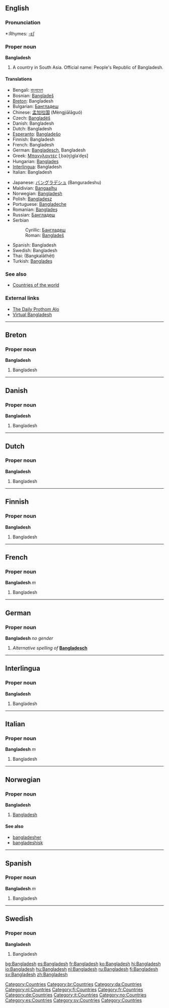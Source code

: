 ==English==

===Pronunciation===
*:Rhymes: [[Rhymes:English:-ɛʃ|-ɛʃ]]

===Proper noun===
'''Bangladesh'''

#A country in South Asia. Official name: People's Republic of Bangladesh.

====Translations====
{{top}}
*Bengali: [[বাংলাদেশ]]
*Bosnian: [[Bangladeš#Bosnian|Bangladeš]] {{m}}
*[[Breton]]: Bangladesh
*Bulgarian: [[Бангладеш]]
*Chinese: [[孟加拉国]] (Mèngjiālāguó)
*Czech: [[Bangladéš]]
*Danish: Bangladesh
*Dutch: Bangladesh
*[[Esperanto]]: [[Bangladeŝo]]
*Finnish: Bangladesh
*French: Bangladesh {{m}}
*German: [[Bangladesch]], Bangladesh
*Greek: [[Μπαγγλαντές]] [ˌba(ŋ)ɡlaˈde̞s] {{n}}
*Hungarian: [[Banglades]]
*[[Interlingua]]: Bangladesh
*Italian: Bangladesh {{m}}
{{mid}}
*Japanese: [[バングラデシュ]] (Banguradeshu)
*Maldivian: [[Bangaalhu]]
*Norwegian: [[#Norwegian|Bangladesh]]
*Polish: [[Bangladesz]] {{m}}
*Portuguese: [[Bangladeche]]
*Romanian: [[Bangladeş#Romanian|Bangladeş]] {{n}}
*Russian: [[Бангладеш#Russian|Бангладеш]] {{m}}
*Serbian
*:Cyrillic: [[Бангладеш#Serbian|Бангладеш]] {{m}}
*:Roman: [[Bangladeš#Serbian|Bangladeš]] {{m}}
*Spanish: Bangladesh {{m}}
*Swedish: Bangladesh
*Thai: {{THchar|[[บังกลาเทศ]]}} (Bangkalāthēt)
*Turkish: [[Bangladeş#Turkish|Bangladeş]]
{{bottom}}

===See also===
*[[Countries of the world]]
===External links===
*[http://www.prothom-alo.net The Daily Prothom Alo]
*[http://www.virtualbangladesh.com/ Virtual Bangladesh]

[[Category:Countries]]

----

==Breton==
===Proper noun===
'''Bangladesh'''
[[Category:br:Countries]]

#Bangladesh
----
==Danish==
===Proper noun===
'''Bangladesh'''
[[Category:da:Countries]]

#Bangladesh
----
==Dutch==
===Proper noun===
'''Bangladesh'''
[[Category:nl:Countries]]

#Bangladesh
----
==Finnish==
===Proper noun===
'''Bangladesh'''
[[Category:fi:Countries]]

#Bangladesh
----
==French==
===Proper noun===
'''Bangladesh''' ''m''
[[Category:fr:Countries]]

#Bangladesh
----
==German==
===Proper noun===
'''Bangladesh''' ''no gender''

#''Alternative spelling of'' '''[[Bangladesch]]'''
----
==Interlingua==
===Proper noun===
'''Bangladesh'''
[[Category:de:Countries]]

#Bangladesh
----
==Italian==
===Proper noun===
'''Bangladesh''' ''m''
[[Category:it:Countries]]

#Bangladesh
----
==Norwegian==
===Proper noun===
[[Category:no:Countries]]
'''Bangladesh'''
#[[#English|Bangladesh]]
====See also====
*[[bangladesher]]
*[[bangladeshisk]]
----
==Spanish==
===Proper noun===
'''Bangladesh''' ''m''
[[Category:es:Countries]]

#Bangladesh
----
==Swedish==
===Proper noun===
'''Bangladesh'''
[[Category:sv:Countries]]

#Bangladesh

[[Category:Countries]]

[[bg:Bangladesh]]
[[es:Bangladesh]]
[[fr:Bangladesh]]
[[ko:Bangladesh]]
[[hi:Bangladesh]]
[[io:Bangladesh]]
[[hu:Bangladesh]]
[[nl:Bangladesh]]
[[ru:Bangladesh]]
[[fi:Bangladesh]]
[[sv:Bangladesh]]
[[zh:Bangladesh]]